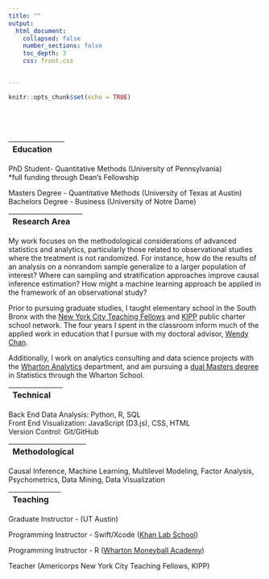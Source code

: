```yaml
---
title: ""
output: 
  html_document:
    collapsed: false
    number_sections: false
    toc_depth: 3
    css: front.css


---
```


```r
knitr::opts_chunk$set(echo = TRUE)
```

<style type="text/css">
.title {
  display: none;
}

#getting-started img {
  margin-right: 1px;
}

</style>

<div class="row" style="padding-top: 50px;">
<div class="col-sm-7">

| Education | |
|:--------|-------:|

<p>PhD Student- Quantitative Methods (University of Pennsylvania) </br>
<p2> *full funding through Dean's Fellowship </br> </p>
Masters Degree - Quantitative Methods (University of Texas at Austin) </br>
Bachelors Degree - Business (University of Notre Dame) 





|Research Area |  |
|:--------|-------:|

My work focuses on the methodological considerations of 
advanced statistics and analytics, particularly those related to observational studies where the treatment is not randomized. For instance, how do the results of an analysis on a nonrandom sample generalize to a larger
population of interest? Where can sampling and stratification approaches improve causal inference estimation? How might a machine learning approach be applied in the framework of an observational study? 

Prior to pursuing graduate studies, I taught elementary school in the South Bronx with the <a href="https://nycteachingfellows.org/" target = "_blank">New York City Teaching Fellows</a> and <a href="https://www.kipp.org/kipp-foundation/" target = "_blank">KIPP</a> public charter school network. The four years I spent in the classroom inform much of the applied work in education that I pursue with my doctoral advisor, <a href="https://www.gse.upenn.edu/academics/faculty-directory/chan" target = "_blank">Wendy Chan</a>.

Additionally, I work on analytics consulting and data science projects with the <a href="https://analytics.wharton.upenn.edu/" target = "_blank">Wharton Analytics</a> department, and am pursuing a <a href="https://statistics.wharton.upenn.edu/programs/dual-masters/" target = "_blank">dual Masters degree</a> in Statistics through the Wharton School.

|Technical |  |
|:--------|-------:|

Back End Data Analysis: Python, R, SQL </br>
Front End Visualization: JavaScript (D3.js), CSS, HTML </br>
Version Control: Git/GitHub

|Methodological |  |
|:--------|-------:|

Causal Inference, Machine Learning, Multilevel Modeling, Factor Analysis, Psychometrics, Data Mining, Data Visualization

| Teaching |  |
|:--------|-------:|
Graduate Instructor - (UT Austin)

Programming Instructor - Swift/Xcode (<a href="https://www.helloworldstudio.org/home" target = "_blank">Khan Lab School</a>) </br>

Programming Instructor - R (<a href="https://wharton-moneyball.github.io/index.html" target = "_blank">Wharton Moneyball Academy</a>)

Teacher (Americorps New York City Teaching Fellows, KIPP)


